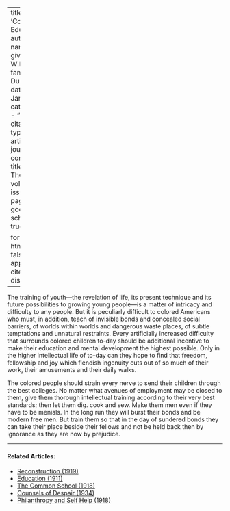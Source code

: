
---
title: 'College Education'
author:
  - name:
      given: W.E.B.
      family: Du Bois
date: Jan. 1914
categories: 
  - ""
citation: 
  type: article-journal
  container-title: The Crisis
  volume: 8
  issue: 3
  page: 128
google-scholar: true

format:
  html:
    toc: false
    appendix-cite-as: display
---



The training of youth---the revelation of life, its present technique and
its future possibilities to growing young people---is a matter of
intricacy and difficulty to any people. But it is peculiarly difficult
to colored Americans who must, in addition, teach of invisible bonds and
concealed social barriers, of worlds within worlds and dangerous waste
places, of subtle temptations and unnatural restraints. Every
artificially increased difficulty that surrounds colored children to-day
should be additional incentive to make their education and mental
development the highest possible. Only in the higher intellectual life
of to-day can they hope to find that freedom, fellowship and joy which
fiendish ingenuity cuts out of so much of their work, their amusements
and their daily walks.

The colored people should strain every nerve to send their children
through the best colleges. No matter what avenues of employment may be
closed to them, give them thorough intellectual training according to
their very best standards; then let them dig. cook and sew. Make them
men even if they have to be menials. In the long run they will burst
their bonds and be modern free men. But train them so that in the day of
sundered bonds they can take their place beside their fellows and not be
held back then by ignorance as they are now by prejudice.

<!-- Similar articles start here -->
<div  class="clear-wrap"></div>
<hr>
#### Related Articles:

* [Reconstruction (1919)](/Volumes/18/03/reconstruction.html)
* [Education (1911)](/Volumes/01/04/education.html)
* [The Common School (1918)](/Volumes/16/03/common_school.html)
* [Counsels of Despair (1934)](/Volumes/41/06/counsels_of_despair.html)
* [Philanthropy and Self Help (1918)](/Volumes/16/03/philanthropy_and_self_help.html)

<!-- Similar articles end here -->